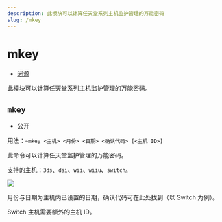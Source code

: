 ```yaml
---
description: 此模块可以计算任天堂系列主机监护管理的万能密码
slug: /mkey
---
```


# mkey

- [闭源](help/faq#为什么有些模块没有开源)

此模块可以计算任天堂系列主机监护管理的万能密码。

## `mkey`

- [公开](permissions)

用法：`~mkey <主机> <月份> <日期> <确认代码> [<主机 ID>]`

此命令可以计算任天堂监护管理的万能密码。

支持的主机：`3ds`、`dsi`、`wii`、`wiiu`、`switch`。

![](https://z1.ax1x.com/2023/11/18/piNEJwq.png)

月份与日期为主机内已设置的日期，确认代码可在此处找到（以 Switch 为例）。

Switch 主机需要额外的主机 ID。

